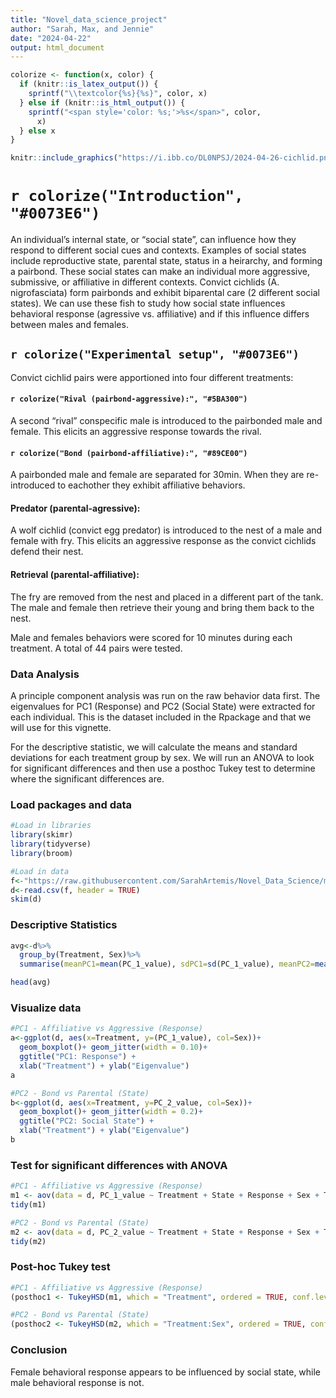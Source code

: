 ```yaml
---
title: "Novel_data_science_project"
author: "Sarah, Max, and Jennie"
date: "2024-04-22"
output: html_document
---
```


```r
colorize <- function(x, color) {
  if (knitr::is_latex_output()) {
    sprintf("\\textcolor{%s}{%s}", color, x)
  } else if (knitr::is_html_output()) {
    sprintf("<span style='color: %s;'>%s</span>", color,
      x)
  } else x
}

```

```r
knitr::include_graphics("https://i.ibb.co/DL0NPSJ/2024-04-26-cichlid.png")
```

# `r colorize("Introduction", "#0073E6")`

An individual's internal state, or "social state", can influence how they respond to different social cues and contexts. Examples of social states include reproductive state, parental state, status in a heirarchy, and forming a pairbond. These social states can make an individual more aggressive, submissive, or affiliative in different contexts. Convict cichlids (A. nigrofasciata) form pairbonds and exhibit biparental care (2 different social states). We can use these fish to study how social state influences behavioral response (agressive vs. affiliative) and if this influence differs between males and females.

## `r colorize("Experimental setup", "#0073E6")`

Convict cichlid pairs were apportioned into four different treatments:

#### `r colorize("Rival (pairbond-aggressive):", "#5BA300")`

A second "rival" conspecific male is introduced to the pairbonded male and female. This elicits an aggressive response towards the rival.

#### `r colorize("Bond (pairbond-affiliative):", "#89CE00")`

A pairbonded male and female are separated for 30min. When they are re-introduced to eachother they exhibit affiliative behaviors.

#### Predator (parental-agressive):

A wolf cichlid (convict egg predator) is introduced to the nest of a male and female with fry. This elicits an aggressive response as the convict cichlids defend their nest.

#### Retrieval (parental-affiliative):

The fry are removed from the nest and placed in a different part of the tank. The male and female then retrieve their young and bring them back to the nest.

Male and females behaviors were scored for 10 minutes during each treatment. A total of 44 pairs were tested.

### Data Analysis

A principle component analysis was run on the raw behavior data first. The eigenvalues for PC1 (Response) and PC2 (Social State) were extracted for each individual. This is the dataset included in the Rpackage and that we will use for this vignette.

For the descriptive statistic, we will calculate the means and standard deviations for each treatment group by sex. We will run an ANOVA to look for significant differences and then use a posthoc Tukey test to determine where the significant differences are.

### Load packages and data

```r
#Load in libraries
library(skimr)
library(tidyverse)
library(broom)

#Load in data
f<-"https://raw.githubusercontent.com/SarahArtemis/Novel_Data_Science/main/ConvictCichlid_PC1%262_eigenvalues.csv"
d<-read.csv(f, header = TRUE)
skim(d)
```

### Descriptive Statistics

```R
avg<-d%>%
  group_by(Treatment, Sex)%>%
  summarise(meanPC1=mean(PC_1_value), sdPC1=sd(PC_1_value), meanPC2=mean(PC_2_value), sdPC2=sd(PC_2_value))

head(avg)

```

### Visualize data

```R
#PC1 - Affiliative vs Aggressive (Response)
a<-ggplot(d, aes(x=Treatment, y=(PC_1_value), col=Sex))+
  geom_boxplot()+ geom_jitter(width = 0.10)+
  ggtitle("PC1: Response") +
  xlab("Treatment") + ylab("Eigenvalue")
a

#PC2 - Bond vs Parental (State)
b<-ggplot(d, aes(x=Treatment, y=PC_2_value, col=Sex))+
  geom_boxplot()+ geom_jitter(width = 0.2)+
  ggtitle("PC2: Social State") +
  xlab("Treatment") + ylab("Eigenvalue")
b

```

### Test for significant differences with ANOVA

```R
#PC1 - Affiliative vs Aggressive (Response)
m1 <- aov(data = d, PC_1_value ~ Treatment + State + Response + Sex + Treatment:Sex + State:Sex + Response:Sex)
tidy(m1)

#PC2 - Bond vs Parental (State)
m2 <- aov(data = d, PC_2_value ~ Treatment + State + Response + Sex + Treatment:Sex + State:Sex + Response:Sex)
tidy(m2)

```

### Post-hoc Tukey test

```R
#PC1 - Affiliative vs Aggressive (Response)
(posthoc1 <- TukeyHSD(m1, which = "Treatment", ordered = TRUE, conf.level = 0.95))

#PC2 - Bond vs Parental (State)
(posthoc2 <- TukeyHSD(m2, which = "Treatment:Sex", ordered = TRUE, conf.level = 0.95))
```

### Conclusion

Female behavioral response appears to be influenced by social state, while male behavioral response is not.
